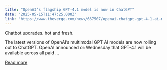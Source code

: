```yaml
---
title: "OpenAI’s flagship GPT-4.1 model is now in ChatGPT"
date: "2025-05-15T11:47:25.000Z"
link: "https://www.theverge.com/news/667507/openai-chatgpt-gpt-4-1-ai-model-general-availability"
---
```


Chatbot upgrades, hot and fresh.

The latest versions of OpenAI’s multimodal GPT AI models are now rolling out to ChatGPT. OpenAI announced on Wednesday that GPT-4.1 will be available across all paid ...

[Read more](https://www.theverge.com/news/667507/openai-chatgpt-gpt-4-1-ai-model-general-availability)
